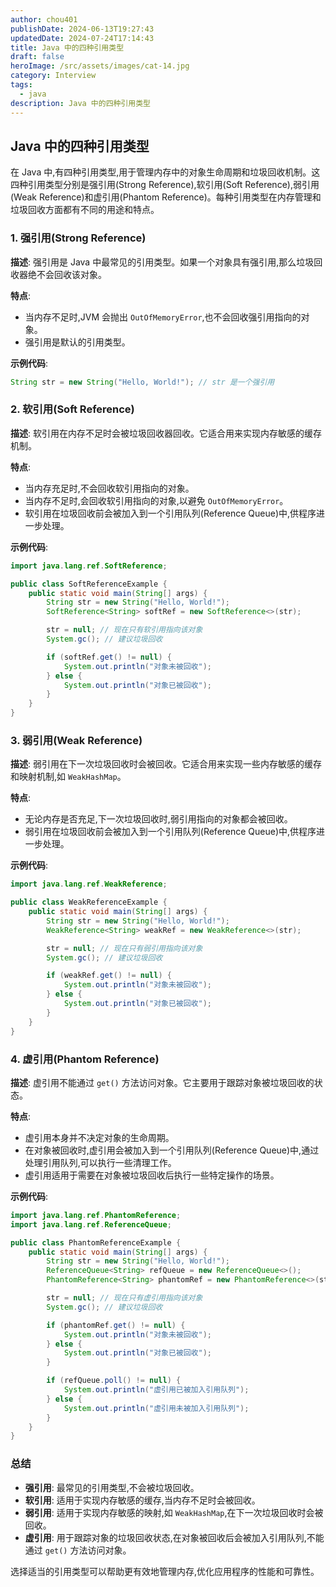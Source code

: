 ```yaml
---
author: chou401
publishDate: 2024-06-13T19:27:43
updatedDate: 2024-07-24T17:14:43
title: Java 中的四种引用类型
draft: false
heroImage: /src/assets/images/cat-14.jpg
category: Interview
tags:
  - java
description: Java 中的四种引用类型
---
```


## Java 中的四种引用类型

在 Java 中,有四种引用类型,用于管理内存中的对象生命周期和垃圾回收机制。这四种引用类型分别是强引用(Strong Reference),软引用(Soft Reference),弱引用(Weak Reference)和虚引用(Phantom Reference)。每种引用类型在内存管理和垃圾回收方面都有不同的用途和特点。

### 1. 强引用(Strong Reference)

**描述**: 强引用是 Java 中最常见的引用类型。如果一个对象具有强引用,那么垃圾回收器绝不会回收该对象。

**特点**:

- 当内存不足时,JVM 会抛出 `OutOfMemoryError`,也不会回收强引用指向的对象。
- 强引用是默认的引用类型。

**示例代码**:

```java
String str = new String("Hello, World!"); // str 是一个强引用
```

### 2. 软引用(Soft Reference)

**描述**: 软引用在内存不足时会被垃圾回收器回收。它适合用来实现内存敏感的缓存机制。

**特点**:

- 当内存充足时,不会回收软引用指向的对象。
- 当内存不足时,会回收软引用指向的对象,以避免 `OutOfMemoryError`。
- 软引用在垃圾回收前会被加入到一个引用队列(Reference Queue)中,供程序进一步处理。

**示例代码**:

```java
import java.lang.ref.SoftReference;

public class SoftReferenceExample {
    public static void main(String[] args) {
        String str = new String("Hello, World!");
        SoftReference<String> softRef = new SoftReference<>(str);

        str = null; // 现在只有软引用指向该对象
        System.gc(); // 建议垃圾回收

        if (softRef.get() != null) {
            System.out.println("对象未被回收");
        } else {
            System.out.println("对象已被回收");
        }
    }
}
```

### 3. 弱引用(Weak Reference)

**描述**: 弱引用在下一次垃圾回收时会被回收。它适合用来实现一些内存敏感的缓存和映射机制,如 `WeakHashMap`。

**特点**:

- 无论内存是否充足,下一次垃圾回收时,弱引用指向的对象都会被回收。
- 弱引用在垃圾回收前会被加入到一个引用队列(Reference Queue)中,供程序进一步处理。

**示例代码**:

```java
import java.lang.ref.WeakReference;

public class WeakReferenceExample {
    public static void main(String[] args) {
        String str = new String("Hello, World!");
        WeakReference<String> weakRef = new WeakReference<>(str);

        str = null; // 现在只有弱引用指向该对象
        System.gc(); // 建议垃圾回收

        if (weakRef.get() != null) {
            System.out.println("对象未被回收");
        } else {
            System.out.println("对象已被回收");
        }
    }
}
```

### 4. 虚引用(Phantom Reference)

**描述**: 虚引用不能通过 `get()` 方法访问对象。它主要用于跟踪对象被垃圾回收的状态。

**特点**:

- 虚引用本身并不决定对象的生命周期。
- 在对象被回收时,虚引用会被加入到一个引用队列(Reference Queue)中,通过处理引用队列,可以执行一些清理工作。
- 虚引用适用于需要在对象被垃圾回收后执行一些特定操作的场景。

**示例代码**:

```java
import java.lang.ref.PhantomReference;
import java.lang.ref.ReferenceQueue;

public class PhantomReferenceExample {
    public static void main(String[] args) {
        String str = new String("Hello, World!");
        ReferenceQueue<String> refQueue = new ReferenceQueue<>();
        PhantomReference<String> phantomRef = new PhantomReference<>(str, refQueue);

        str = null; // 现在只有虚引用指向该对象
        System.gc(); // 建议垃圾回收

        if (phantomRef.get() != null) {
            System.out.println("对象未被回收");
        } else {
            System.out.println("对象已被回收");
        }

        if (refQueue.poll() != null) {
            System.out.println("虚引用已被加入引用队列");
        } else {
            System.out.println("虚引用未被加入引用队列");
        }
    }
}
```

### 总结

- **强引用**: 最常见的引用类型,不会被垃圾回收。
- **软引用**: 适用于实现内存敏感的缓存,当内存不足时会被回收。
- **弱引用**: 适用于实现内存敏感的映射,如 `WeakHashMap`,在下一次垃圾回收时会被回收。
- **虚引用**: 用于跟踪对象的垃圾回收状态,在对象被回收后会被加入引用队列,不能通过 `get()` 方法访问对象。

选择适当的引用类型可以帮助更有效地管理内存,优化应用程序的性能和可靠性。
